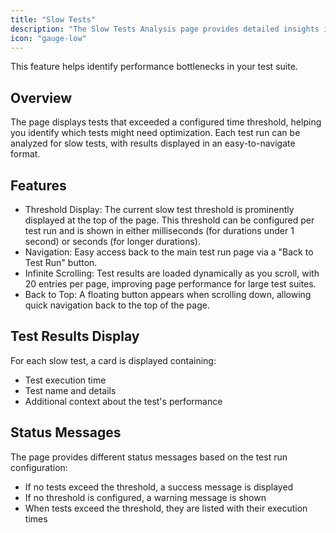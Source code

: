 ```yaml
---
title: "Slow Tests"
description: "The Slow Tests Analysis page provides detailed insights into tests that are taking longer than expected to execute in your test suite."
icon: "gauge-low"
---
```


This feature helps identify performance bottlenecks in your test suite.

## Overview

The page displays tests that exceeded a configured time threshold, helping you identify which tests might need optimization. Each test run can be analyzed for slow tests, with results displayed in an easy-to-navigate format.

## Features

- Threshold Display: The current slow test threshold is prominently displayed at the top of the page. This threshold can be configured per test run and is shown in either milliseconds (for durations under 1 second) or seconds (for longer durations).
- Navigation: Easy access back to the main test run page via a "Back to Test Run" button.
- Infinite Scrolling: Test results are loaded dynamically as you scroll, with 20 entries per page, improving page performance for large test suites.
- Back to Top: A floating button appears when scrolling down, allowing quick navigation back to the top of the page.

## Test Results Display

For each slow test, a card is displayed containing:

- Test execution time
- Test name and details
- Additional context about the test's performance

## Status Messages

The page provides different status messages based on the test run configuration:

- If no tests exceed the threshold, a success message is displayed
- If no threshold is configured, a warning message is shown
- When tests exceed the threshold, they are listed with their execution times
